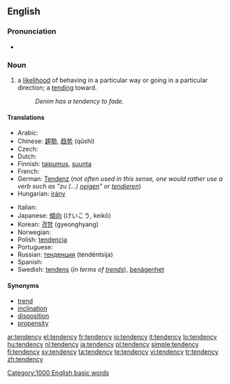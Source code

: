 ==English==

===Pronunciation===
* {{audio|en-us-tendency.ogg|Audio (US)}}

===Noun===
{{en-noun|tendenc|ies}}

# a [[likelihood]] of behaving in a particular way or going in a particular direction; a [[tending]] toward.
#: ''Denim has a tendency to fade.''

====Translations====
{{trans-top|likelihood of behaving in a particular way}}
* Arabic: {{Arab|[[ميل]]}} {{unicode|(méil)}}
* Chinese: [[趨勢]], [[趋势]] (qūshì)
* Czech: {{t-|cs|sklon|m}}
* Dutch: {{t-|nl|neiging|f}}
* Finnish: [[taipumus]], [[suunta]]
* French: {{t+|fr|tendance|f}}
* German: [[Tendenz]] {{f}} (''not often used in this sense, one would rather use a verb such as "zu (...) [[neigen]]" or [[tendieren]]'')
* Hungarian: [[irány]]
{{trans-mid}}
* Italian: {{t+|it|tendenza|f}}
* Japanese: [[傾向]] (けいこう, keikō)
* Korean: [[경향]] (gyeonghyang)
* Norwegian: {{t-|no|tendens|m}}
* Polish: [[tendencja]] {{f}}
* Portuguese: {{t+|pt|tendência|f}}
* Russian: [[тенденция]] (tendéntsija) {{f}}
* Spanish: {{t+|es|tendencia|f}}
* Swedish: [[tendens]] (''in terms of [[trends]]''), [[benägenhet]]
{{trans-bottom}}

====Synonyms====
* [[trend]]
* [[inclination]]
* [[disposition]]
* [[propensity]]

[[Category:1000 English basic words]]

[[ar:tendency]]
[[el:tendency]]
[[fr:tendency]]
[[io:tendency]]
[[it:tendency]]
[[lo:tendency]]
[[hu:tendency]]
[[nl:tendency]]
[[ja:tendency]]
[[pl:tendency]]
[[simple:tendency]]
[[fi:tendency]]
[[sv:tendency]]
[[ta:tendency]]
[[te:tendency]]
[[vi:tendency]]
[[tr:tendency]]
[[zh:tendency]]